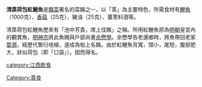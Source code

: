 '''清蒸荷包紅鯉魚'''是[[贛菜|贛菜]]著名的菜餚之一，以「蒸」為主要特色，所需食材有[[鯉魚|鯉魚]]（1000克）、[[香菇|香菇]]（25克）、豬油（25克）、薑蔥料酒等。

清蒸荷包紅鯉魚歷來有「池中芳貴，席上佳餚」之稱。所用紅鯉魚原為[[明朝|明朝]]皇宮內的觀賞魚，[[明神宗|明神宗]]將此魚賜與戶部尚書[[余懋學|余懋學]]。余懋學告老還鄉時，將魚帶回老家[[婺源|婺源]]，經歷代繁衍培植，遂成為枱上名餚。由於紅鯉魚背寬，頭小，尾短，腹部肥大，狀似荷包（即「口袋」），因而得名。

[[category:江西飲食|category:江西飲食]]
[[Category:蒸食|Category:蒸食]]